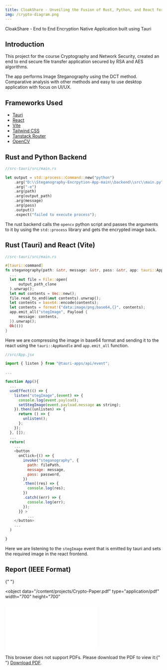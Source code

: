 ```yaml
---
title: CloakShare - Unveiling the Fusion of Rust, Python, and React for Image Steganography
img: /crypto-diagram.png
---
```


CloakShare - End to End Encryption Native Application built using Tauri

## Introduction

<div class="repo-card" data-repo="siddhsuresh/Steganography-Encrpytion-App"></div>

This project for the course Cryptography and Network Security, created an end to
end secure file transfer application secured by RSA and AES algorithms.

The app performs Image Steganography using the DCT method. Comparative analysis
with other methods and easy to use desktop application with focus on UI/UX.

## Frameworks Used

- [Tauri](https://tauri.studio/en/)
- [React](https://reactjs.org/)
- [Vite](https://vitejs.dev/)
- [Tailwind CSS](https://tailwindcss.com/)
- [Tanstack Router](https://tanstack.com/router)
- [OpenCV](https://opencv.org/)


## Rust and Python Backend

```rust
//src-tauri/src/main.rs

let output = std::process::Command::new("python")
    .arg("D:\\Steganography-Encrpytion-App-main\\backend\\src\\main.py")
    .arg("-e")
    .arg(path)
    .arg(output_path)
    .arg(message)
    .arg(pass)
    .output()
    .expect("failed to execute process");
```

The rust backend calls the `opencv` python script and passes the arguments to it
by using the `std::process` library and gets the encrypted image back.

## Rust (Tauri) and React (Vite)

```rust
//src-tauri/src/main.rs

#[tauri::command]
fn steganography(path: &str, message: &str, pass: &str, app: tauri::AppHandle) -> Result<(), String> {
  ...
  let mut file = File::open(
      output_path_clone
  ).unwrap();
  let mut contents = Vec::new();
  file.read_to_end(&mut contents).unwrap();
  let contents = base64::encode(contents);
  let contents = format!("data:image/png;base64,{}", contents);
  app.emit_all("stegImage", Payload {
      message: contents,
  }).unwrap();
  Ok(())
}
```

Here we are compressing the image in base64 format and sending it to the react
using the `tauri::AppHandle` and `app.emit_all` function.

```javascript
//src/App.jsx

import { listen } from "@tauri-apps/api/event";

...

function App(){
  ...
  useEffect(() => {
    listen("stegImage",(event) => {
      console.log(event.payload);
      setStegImage(event.payload.message as string);
    }).then((unlisten) => {
      return () => {
        unlisten();
      };
    });
  }, []);
  ...
  return(
    ...
    <button
      onClick={() => {
        invoke("steganography", {
          path: filePath,
          message: message,
          pass: password,
        })
        .then((res) => {
          console.log(res);
        })
        .catch((err) => {
          console.log(err);
        });
      }} >
          ...
    </button>
    ...
  )

}
```

Here we are listening to the `stegImage` event that is emitted by tauri and sets the required image in the react frontend.

## Report (IEEE Format)

{" "}

<object
  data="/content/projects/Crypto-Paper.pdf"
  type="application/pdf"
  width="700"
  height="700"
>
  <embed src="/content/projects/Crypto-Paper.pdf">
    <p>
      This browser does not support PDFs. Please download the PDF to view it:{" "}
      <a href="http://yoursite.com/the.pdf">Download PDF</a>.
    </p>
  </embed>
</object>
